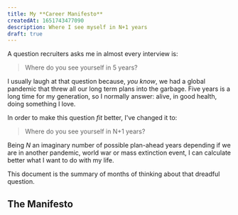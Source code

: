 ```yaml
---
title: My **Career Manifesto**
createdAt: 1651743477090
description: Where I see myself in N+1 years
draft: true
---
```


A question recruiters asks me in almost every interview is:

> Where do you see yourself in 5 years?

I usually laugh at that question because, _you know_, we had a global pandemic that threw all our long term plans into the garbage. Five years is a long time for my generation, so I normally answer: alive, in good health, doing something I love.

In order to make this question _fit_ better, I've changed it to:

> Where do you see yourself in N+1 years?

Being _N_ an imaginary number of possible plan-ahead years depending if we are in another pandemic, world war or mass extinction event, I can calculate better what I want to do with my life.

This document is the summary of months of thinking about that dreadful question.

## The Manifesto
